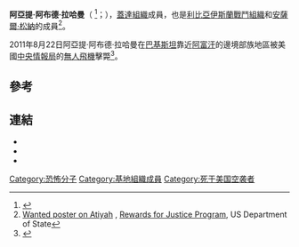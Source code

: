 '''阿亞提·阿布德·拉哈曼'''（{{lang-ar|عطية عبد الرحمن}} {{transl|阿拉伯语|''Jamal Ibrahim Ashtiwi al Misrati''}}<ref>{{Cite web |url=http://www.longwarjournal.org/archives/2011/12/al_qaeda_announces_d.php |title=存档副本 |accessdate=2013-08-11 |archive-date=2016-04-02 |archive-url=https://web.archive.org/web/20160402041952/http://www.longwarjournal.org/archives/2011/12/al_qaeda_announces_d.php |dead-url=no }}</ref>；{{bd|1970年||2011年|8月22日|catIdx=A}}），[[蓋達組織|蓋達組織]]成員，也是[[利比亞伊斯蘭戰鬥組織|利比亞伊斯蘭戰鬥組織]]和[[安薩爾·松納|安薩爾·松納]]的成員<ref name="rfjAtiyah">[http://www.rewardsforjustice.net/english/index.cfm?page=atiyah_abd Wanted poster on Atiyah] {{webarchive|url=https://web.archive.org/web/20070611075228/http://www.rewardsforjustice.net/english/index.cfm?page=atiyah_abd |date=2007-06-11 }}, [[Rewards_for_Justice_Program|Rewards for Justice Program]], US Department of State</ref>。

2011年8月22日阿亞提·阿布德·拉哈曼在[[巴基斯坦|巴基斯坦]]靠近[[阿富汗|阿富汗]]的邊境部族地區被美國[[中央情報局|中央情報局]]的[[無人飛機|無人飛機]]擊斃<ref>{{Cite web |url=http://abcnews.go.com/International/al-qaeda-atiyah-abd-al-rahman-killed-pakistan/story?id=14394690 |title=Al Qaeda No. 2 Atiyah Abd al-Rahman Killed in Pakistan |accessdate=2013-08-11 |archive-date=2013-06-18 |archive-url=https://web.archive.org/web/20130618054817/http://abcnews.go.com/International/al-qaeda-atiyah-abd-al-rahman-killed-pakistan/story?id=14394690 |dead-url=no }}</ref>。

== 參考 ==
{{reflist}}

== 連結 ==
* {{cite news
 |url         = https://www.epls.gov/epls/search.do?debar_recid=190105&status=current&vindex=0&xref=true
 |title       = Viewing Cross-Reference Record: AL-LIBI, Atiyah 'Abd al-Rahman
 |publisher   = [[Excluded_Parties_List_System|Excluded Parties List System]]
 |date        = July 27, 2011
 |accessdate  = August 27, 2011
 |deadurl     = yes
 |archiveurl  = https://web.archive.org/web/20111001133404/https://www.epls.gov/epls/search.do?debar_recid=190105&status=current&vindex=0&xref=true
 |archivedate =2011-10-01}} 
* {{cite news
 |url         = http://www.nctc.gov/docs/ct_calendar_2010.pdf
 |title       = Atiyah Abd al-Rahman: Up to $1 Million Reward
 |publisher   = [[National_Counterterrorism_Center|National Counterterrorism Center]]
 |accessdate  = August 27, 2011
 |deadurl     = yes
 |archiveurl  = https://www.webcitation.org/61G77q6dz?url=http://www.nctc.gov/docs/ct_calendar_2010.pdf#page=12
 |archivedate =2011-08-27}} 
* {{cite news
 |url         = http://www.nctc.gov/site/profiles/al_rahman.html
 |title       = Wanted: Atiyah Abl al-Rahman
 |publisher   = [[National_Counterterrorism_Center|National Counterterrorism Center]]
 |accessdate  = August 27, 2011
 |deadurl     = yes
 |archiveurl  = https://www.webcitation.org/61GE9JcQh?url=http://www.nctc.gov/site/profiles/al_rahman.html
 |archivedate =2011-08-27}} 

{{DEFAULTSORT:Rahman, Atiyah Abd}}
[[Category:恐怖分子|Category:恐怖分子]]
[[Category:基地組織成員|Category:基地組織成員]]
[[Category:死于美国空袭者|Category:死于美国空袭者]]